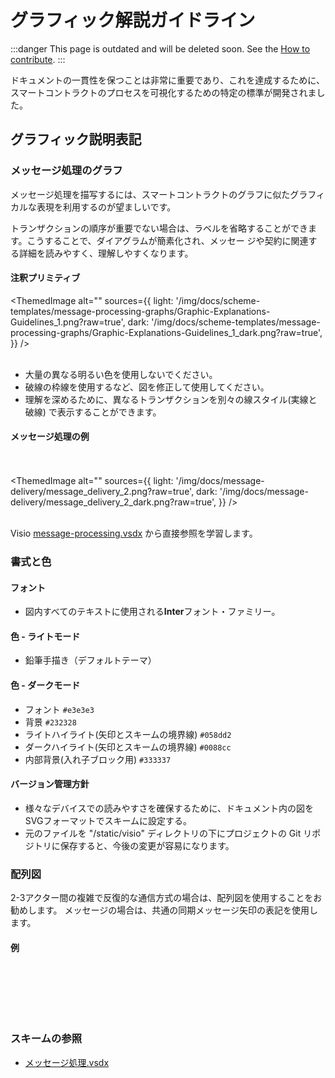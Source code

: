 

# グラフィック解説ガイドライン

:::danger
This page is outdated and will be deleted soon.
See the [How to contribute](/v3/contribute/).
:::

ドキュメントの一貫性を保つことは非常に重要であり、これを達成するために、スマートコントラクトのプロセスを可視化するための特定の標準が開発されました。

## グラフィック説明表記

### メッセージ処理のグラフ

メッセージ処理を描写するには、スマートコントラクトのグラフに似たグラフィカルな表現を利用するのが望ましいです。

トランザクションの順序が重要でない場合は、ラベルを省略することができます。こうすることで、ダイアグラムが簡素化され、メッセー ジや契約に関連する詳細を読みやすく、理解しやすくなります。

#### 注釈プリミティブ

<ThemedImage
  alt=""
  sources={{
    light: '/img/docs/scheme-templates/message-processing-graphs/Graphic-Explanations-Guidelines_1.png?raw=true',
    dark: '/img/docs/scheme-templates/message-processing-graphs/Graphic-Explanations-Guidelines_1_dark.png?raw=true',
  }}
/>
<br></br>

- 大量の異なる明るい色を使用しないでください。
- 破線の枠線を使用するなど、図を修正して使用してください。
- 理解を深めるために、異なるトランザクションを別々の線スタイル(実線と破線) で表示することができます。

#### メッセージ処理の例

<br></br>
<ThemedImage
  alt=""
  sources={{
    light: '/img/docs/message-delivery/message_delivery_2.png?raw=true',
    dark: '/img/docs/message-delivery/message_delivery_2_dark.png?raw=true',
  }}
/>
<br></br>

Visio [message-processing.vsdx](/schemes-visio/message_processing.vsdx) から直接参照を学習します。

### 書式と色

#### フォント

- 図内すべてのテキストに使用される**Inter**フォント・ファミリー。

#### 色 - ライトモード

- 鉛筆手描き（デフォルトテーマ）

#### 色 - ダークモード

- フォント `#e3e3e3`
- 背景 `#232328`
- ライトハイライト(矢印とスキームの境界線) `#058dd2`
- ダークハイライト(矢印とスキームの境界線) `#0088cc`
- 内部背景(入れ子ブロック用) `#333337`

#### バージョン管理方針

- 様々なデバイスでの読みやすさを確保するために、ドキュメント内の図をSVGフォーマットでスキームに設定する。
- 元のファイルを "/static/visio" ディレクトリの下にプロジェクトの Git リポジトリに保存すると、今後の変更が容易になります。

### 配列図

2-3アクター間の複雑で反復的な通信方式の場合は、配列図を使用することをお勧めします。 メッセージの場合は、共通の同期メッセージ矢印の表記を使用します。

#### 例

<br></br>
<div class="text--center">
<ThemedImage
  alt=""
  sources={{
    light: '/img/docs/message-delivery/message_delivery_7.png?raw=true',
    dark: '/img/docs/message-delivery/message_delivery_7_dark.png?raw=true',
  }}
/>
</div>
<br></br>

### スキームの参照

- [メッセージ処理.vsdx](/schemes-visio/message_processing.vsdx)

<Feedback />
